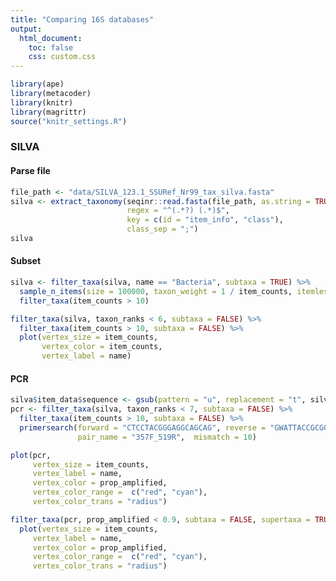 ```yaml
---
title: "Comparing 16S databases"
output:
  html_document:
    toc: false
    css: custom.css
---
```


```r
library(ape)
library(metacoder)
library(knitr)
library(magrittr)
source("knitr_settings.R")
```


### SILVA

#### Parse file

```r
file_path <- "data/SILVA_123.1_SSURef_Nr99_tax_silva.fasta"
silva <- extract_taxonomy(seqinr::read.fasta(file_path, as.string = TRUE),
                          regex = "^(.*?) (.*)$",
                          key = c(id = "item_info", "class"),
                          class_sep = ";")
silva
```

#### Subset

```r
silva <- filter_taxa(silva, name == "Bacteria", subtaxa = TRUE) %>%
  sample_n_items(size = 100000, taxon_weight = 1 / item_counts, itemless = FALSE) %>%
  filter_taxa(item_counts > 10)
```

```r
filter_taxa(silva, taxon_ranks < 6, subtaxa = FALSE) %>%
  filter_taxa(item_counts > 10, subtaxa = FALSE) %>%
  plot(vertex_size = item_counts,
       vertex_color = item_counts,
       vertex_label = name)
```



#### PCR

```r
silva$item_data$sequence <- gsub(pattern = "u", replacement = "t", silva$item_data$sequence)
pcr <- filter_taxa(silva, taxon_ranks < 7, subtaxa = FALSE) %>%
  filter_taxa(item_counts > 10, subtaxa = FALSE) %>%
  primersearch(forward = "CTCCTACGGGAGGCAGCAG", reverse = "GWATTACCGCGGCKGCTG",
               pair_name = "357F_519R",  mismatch = 10)
```


```r
plot(pcr,
     vertex_size = item_counts,
     vertex_label = name,
     vertex_color = prop_amplified,
     vertex_color_range =  c("red", "cyan"),
     vertex_color_trans = "radius")
```

```r
filter_taxa(pcr, prop_amplified < 0.9, subtaxa = FALSE, supertaxa = TRUE) %>%
  plot(vertex_size = item_counts,
     vertex_label = name,
     vertex_color = prop_amplified,
     vertex_color_range =  c("red", "cyan"),
     vertex_color_trans = "radius")
```


